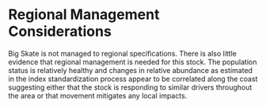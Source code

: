 
<!-- **************************REGIONAL MANAGEMENT************************* -->

# Regional Management Considerations

Big Skate is not managed to regional specifications. There is also little evidence that regional management is needed for this stock. The population status is relatively healthy and changes in relative abundance as estimated in the index standardization process appear to be correlated along the coast suggesting either that the stock is responding to similar drivers throughout the area or that movement mitigates any local impacts.
